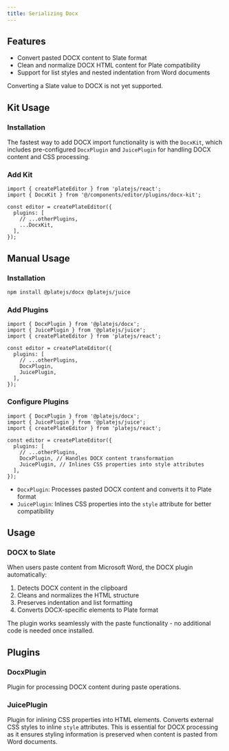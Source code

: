 ```yaml
---
title: Serializing Docx
---
```


<ComponentPreview name="docx-demo" />

<PackageInfo>

## Features

- Convert pasted DOCX content to Slate format
- Clean and normalize DOCX HTML content for Plate compatibility
- Support for list styles and nested indentation from Word documents

<Callout className="my-4" type="note">
  Converting a Slate value to DOCX is not yet supported.
</Callout>

</PackageInfo>

## Kit Usage

<Steps>

### Installation

The fastest way to add DOCX import functionality is with the `DocxKit`, which includes pre-configured `DocxPlugin` and `JuicePlugin` for handling DOCX content and CSS processing.

<ComponentSource name="docx-kit" />

### Add Kit

```tsx
import { createPlateEditor } from 'platejs/react';
import { DocxKit } from '@/components/editor/plugins/docx-kit';

const editor = createPlateEditor({
  plugins: [
    // ...otherPlugins,
    ...DocxKit,
  ],
});
```

</Steps>

## Manual Usage

<Steps>

### Installation

```bash
npm install @platejs/docx @platejs/juice
```

### Add Plugins

```tsx
import { DocxPlugin } from '@platejs/docx';
import { JuicePlugin } from '@platejs/juice';
import { createPlateEditor } from 'platejs/react';

const editor = createPlateEditor({
  plugins: [
    // ...otherPlugins,
    DocxPlugin,
    JuicePlugin,
  ],
});
```

### Configure Plugins

```tsx
import { DocxPlugin } from '@platejs/docx';
import { JuicePlugin } from '@platejs/juice';
import { createPlateEditor } from 'platejs/react';

const editor = createPlateEditor({
  plugins: [
    // ...otherPlugins,
    DocxPlugin, // Handles DOCX content transformation
    JuicePlugin, // Inlines CSS properties into style attributes
  ],
});
```

- `DocxPlugin`: Processes pasted DOCX content and converts it to Plate format
- `JuicePlugin`: Inlines CSS properties into the `style` attribute for better compatibility

</Steps>

## Usage

### DOCX to Slate

When users paste content from Microsoft Word, the DOCX plugin automatically:

1. Detects DOCX content in the clipboard
2. Cleans and normalizes the HTML structure
3. Preserves indentation and list formatting
4. Converts DOCX-specific elements to Plate format

The plugin works seamlessly with the paste functionality - no additional code is needed once installed.

## Plugins

### DocxPlugin

Plugin for processing DOCX content during paste operations.

### JuicePlugin

Plugin for inlining CSS properties into HTML elements. Converts external CSS styles to inline `style` attributes. This is essential for DOCX processing as it ensures styling information is preserved when content is pasted from Word documents.
